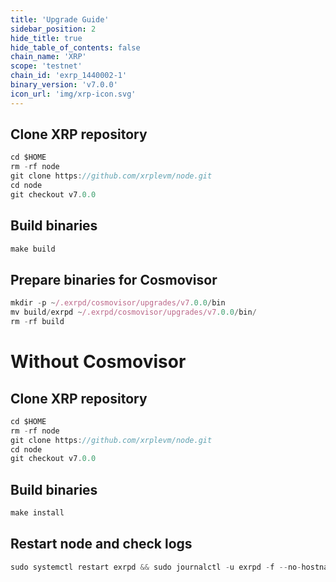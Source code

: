```yaml
---
title: 'Upgrade Guide'
sidebar_position: 2
hide_title: true
hide_table_of_contents: false
chain_name: 'XRP'
scope: 'testnet'
chain_id: 'exrp_1440002-1'
binary_version: 'v7.0.0'
icon_url: 'img/xrp-icon.svg'
---
```



<PageTitle
  iconUrl="img/xrp-icon.svg"
  title="XRP Upgrade Guide"
  chainId="exrp_1440002-1"
  version="v7.0.0"
/>

## Clone XRP repository

```js
cd $HOME
rm -rf node
git clone https://github.com/xrplevm/node.git
cd node
git checkout v7.0.0
```

## Build binaries

```js
make build
```

## Prepare binaries for Cosmovisor

```js
mkdir -p ~/.exrpd/cosmovisor/upgrades/v7.0.0/bin
mv build/exrpd ~/.exrpd/cosmovisor/upgrades/v7.0.0/bin/
rm -rf build
```

# Without Cosmovisor

## Clone XRP repository

```js
cd $HOME
rm -rf node
git clone https://github.com/xrplevm/node.git
cd node
git checkout v7.0.0
```

## Build binaries

```js
make install
```

## Restart node and check logs

```js
sudo systemctl restart exrpd && sudo journalctl -u exrpd -f --no-hostname -o cat
```
